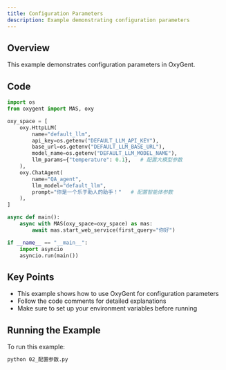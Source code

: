 ```yaml
---
title: Configuration Parameters
description: Example demonstrating configuration parameters
---
```


## Overview

This example demonstrates configuration parameters in OxyGent.

## Code

```python
import os
from oxygent import MAS, oxy

oxy_space = [
    oxy.HttpLLM(
        name="default_llm",
        api_key=os.getenv("DEFAULT_LLM_API_KEY"),
        base_url=os.getenv("DEFAULT_LLM_BASE_URL"),
        model_name=os.getenv("DEFAULT_LLM_MODEL_NAME"),
        llm_params={"temperature": 0.1},   # 配置大模型参数
    ),
    oxy.ChatAgent(
        name="QA_agent",
        llm_model="default_llm",
        prompt="你是一个乐于助人的助手！"   # 配置智能体参数
    ),
]

async def main():
    async with MAS(oxy_space=oxy_space) as mas:
        await mas.start_web_service(first_query="你好")

if __name__ == "__main__":
    import asyncio
    asyncio.run(main())
```

## Key Points

- This example shows how to use OxyGent for configuration parameters
- Follow the code comments for detailed explanations
- Make sure to set up your environment variables before running

## Running the Example

To run this example:

```bash
python 02_配置参数.py
```
